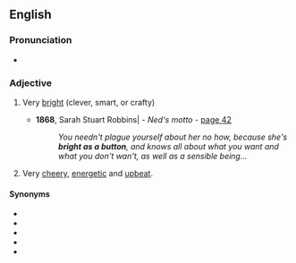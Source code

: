 ==English==

===Pronunciation===
* {{audio|en|En-au-bright as a button.ogg|Audio (AU)}}

===Adjective===
{{en-adj|-}}

# {{lb|en|simile}} Very [[bright]] (clever, smart, or crafty)
#* '''1868''', Sarah Stuart Robbins| - ''Ned's motto'' - [http://books.google.com/books?id=QNoBAAAAQAAJ&q=%22she's+bright+as+a+button%22&dq=%22she's+bright+as+a+button%22&lr=&pgis=1 page 42]
#*: ''You needn't plague yourself about her no how, because she's '''bright as a button''', and knows all about what you want and what you don't wan't, as well as a sensible being...''
# {{lb|en|simile}} Very [[cheery]], [[energetic]] and [[upbeat]].

====Synonyms====
* {{l|en|bright as a new button}}
* {{l|en|bright as a new coin}}
* {{l|en|bright as a new dollar}}
* {{l|en|bright as a new penny}}
* {{l|en|bright as a new pin}}